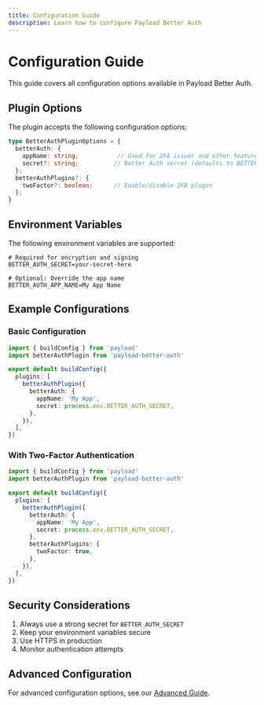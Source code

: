 ```yaml
---
title: Configuration Guide
description: Learn how to configure Payload Better Auth
---
```


# Configuration Guide

This guide covers all configuration options available in Payload Better Auth.

## Plugin Options

The plugin accepts the following configuration options:

```typescript
type BetterAuthPluginOptions = {
  betterAuth: {
    appName: string;           // Used for 2FA issuer and other features
    secret?: string;          // Better Auth secret (defaults to BETTER_AUTH_SECRET env var)
  };
  betterAuthPlugins?: {
    twoFactor?: boolean;      // Enable/disable 2FA plugin
  };
}
```

## Environment Variables

The following environment variables are supported:

```env
# Required for encryption and signing
BETTER_AUTH_SECRET=your-secret-here

# Optional: Override the app name
BETTER_AUTH_APP_NAME=My App Name
```

## Example Configurations

### Basic Configuration

```typescript
import { buildConfig } from 'payload'
import betterAuthPlugin from 'payload-better-auth'

export default buildConfig({
  plugins: [
    betterAuthPlugin({
      betterAuth: {
        appName: 'My App',
        secret: process.env.BETTER_AUTH_SECRET,
      },
    }),
  ],
})
```

### With Two-Factor Authentication

```typescript
import { buildConfig } from 'payload'
import betterAuthPlugin from 'payload-better-auth'

export default buildConfig({
  plugins: [
    betterAuthPlugin({
      betterAuth: {
        appName: 'My App',
        secret: process.env.BETTER_AUTH_SECRET,
      },
      betterAuthPlugins: {
        twoFactor: true,
      },
    }),
  ],
})
```

## Security Considerations

1. Always use a strong secret for `BETTER_AUTH_SECRET`
2. Keep your environment variables secure
3. Use HTTPS in production
4. Monitor authentication attempts

## Advanced Configuration

For advanced configuration options, see our [Advanced Guide](/docs/advanced/configuration).